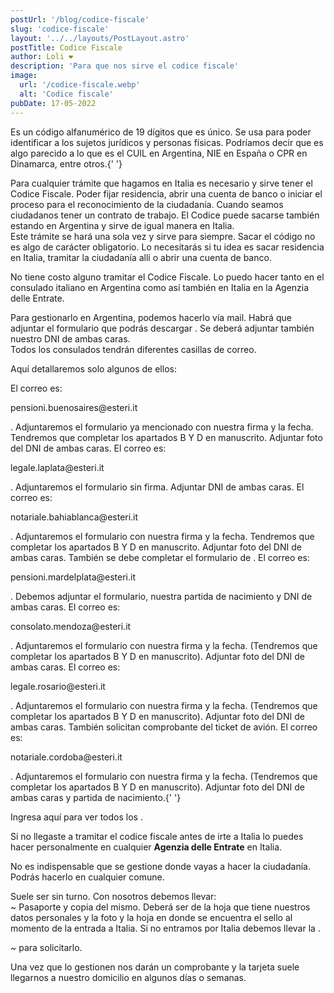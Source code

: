 ```yaml
---
postUrl: '/blog/codice-fiscale'
slug: 'codice-fiscale'
layout: '../../layouts/PostLayout.astro'
postTitle: Codice Fiscale
author: Loli ❤️
description: 'Para que nos sirve el codice fiscale'
image:
  url: '/codice-fiscale.webp'
  alt: 'Codice fiscale'
pubDate: 17-05-2022
---
```



<BlogTitle text="¿Qué es el Codice Fiscale?" />
Es un código alfanumérico de 19 dígitos que es único. Se usa para poder identificar a los sujetos jurídicos
y personas físicas. Podríamos decir que es algo parecido a lo que es el CUIL en Argentina, NIE en España
o CPR en Dinamarca, entre otros.{' '}

<BlogTitle text="¿Para que sirve?" />

Para cualquier trámite que hagamos en Italia es necesario y sirve tener el Codice Fiscale. Poder fijar residencia, abrir una cuenta de banco o iniciar el proceso para el reconocimiento de la ciudadanía. Cuando seamos ciudadanos tener un contrato de trabajo. El Codice puede sacarse también estando en Argentina y sirve de igual manera en Italia.  
Este trámite se hará una sola vez y sirve para siempre. Sacar el código no es algo de carácter obligatorio. Lo necesitarás si tu idea es sacar residencia en Italia, tramitar la ciudadanía allí o abrir una cuenta de banco.

<BlogTitle text="¿Su tramitación, tiene costo?" />

No tiene costo alguno tramitar el Codice Fiscale. Lo puedo hacer tanto en el consulado italiano en Argentina como así también en Italia en la Agenzia delle Entrate.

<Important
	text="¡Aclaración! Si ya sos ciudadano italiano que recibió el reconocimiento en algún consulado en Argentina, es primordial que verifiquemos que no nos hayan generado ya el código allí. Para poder corroborar esto tendrás que ingresar a través del AIRE y revisar donde dice “Visualizare la propia Scheda Anagrafica”. Si aparece el código ahí, no tendrás que hacer otra cosa, el mismo ya se encuentra generado."
	bg="bg-green-50"
/>

Para gestionarlo en Argentina, podemos hacerlo vía mail. Habrá que adjuntar el formulario que podrás descargar <LinkBlog text='aquí' href='https://www.dropbox.com/scl/fi/7nzckxquxxlrbybj083ux/codice-fiscale.pdf?rlkey=2kjjvup909lvwokh01p652517&dl=0' />. Se deberá adjuntar también nuestro DNI de ambas caras.  
Todos los consulados tendrán diferentes casillas de correo.

Aquí detallaremos solo algunos de ellos:

<Dot text="CONSULADO DE BUENOS AIRES:" />
El correo es: <p class="text-blue-400">pensioni.buenosaires@esteri.it</p>. Adjuntaremos el
formulario ya mencionado con nuestra firma y la fecha. Tendremos que completar los apartados B Y D
en manuscrito. Adjuntar foto del DNI de ambas caras.
<Dot text="CONSULADO DE LA PLATA:" />
El correo es: <p class="text-blue-400">legale.laplata@esteri.it</p> . Adjuntaremos el formulario sin
firma. Adjuntar DNI de ambas caras.
<Dot text="CONSULADO DE BAHÍA BLANCA:" />
El correo es:<p class="text-blue-400">notariale.bahiablanca@esteri.it</p>. Adjuntaremos el
formulario con nuestra firma y la fecha. Tendremos que completar los apartados B Y D en manuscrito.
Adjuntar foto del DNI de ambas caras. También se debe completar el formulario de <LinkBlog
	text="Polisportello"
	href="https://www.dropbox.com/scl/fi/chpy1hee0haah0zgx06i2/modulo_richiesta_polisportello.pdf?rlkey=j1v2iuzvheabw2m0skowursex&dl=0"
/>.
<Dot text="CONSULADO DE MAR DEL PLATA:" />
El correo es:<p class="text-blue-400">pensioni.mardelplata@esteri.it</p>. Debemos adjuntar el formulario,
nuestra partida de nacimiento y DNI de ambas caras.
<Dot text="CONSULADO DE MENDOZA:" />
El correo es:<p class="text-blue-400">consolato.mendoza@esteri.it</p>. Adjuntaremos el formulario con
nuestra firma y la fecha. (Tendremos que completar los apartados B Y D en manuscrito). Adjuntar foto
del DNI de ambas caras.
<Dot text="CONSULADO DE ROSARIO:" />
El correo es:<p class="text-blue-400">legale.rosario@esteri.it</p>. Adjuntaremos el formulario con nuestra
firma y la fecha. (Tendremos que completar los apartados B Y D en manuscrito). Adjuntar foto del DNI
de ambas caras. También solicitan comprobante del ticket de avión.
<Dot text="CONSULADO DE CÓRDOBA:" />
El correo es:<p class="text-blue-400">notariale.cordoba@esteri.it</p>. Adjuntaremos el formulario con
nuestra firma y la fecha. (Tendremos que completar los apartados B Y D en manuscrito). Adjuntar foto
del DNI de ambas caras y partida de nacimiento.{' '}

<div class="flex items-center">
	<Clock />
	<Important
		text="¡DATO! No hay plazos de respuestas. Algunos pueden enviarlos a partir de las 24 horas. Otros pueden tardar hasta algunas semanas."
		bg="bg-orange-100"
	/>
</div>

Ingresa aquí para ver todos los <LinkBlog text='consulados italianos y delegaciones en Argentina' href='#' />.

<BlogTitle text="Si lo hacemos en Italia será en la AGENZIA DELLE ENTRATE" />

Si no llegaste a tramitar el codice fiscale antes de irte a Italia lo puedes hacer personalmente en cualquier **Agenzia delle Entrate** en Italia.

No es indispensable que se gestione donde vayas a hacer la ciudadanía. Podrás hacerlo en cualquier comune.

<BlogTitle text="¿CÓMO SE TRAMITA?" />

Suele ser sin turno. Con nosotros debemos llevar:  
~ Pasaporte y copia del mismo. Deberá ser de la hoja que tiene nuestros datos personales y la foto y la hoja en donde se encuentra el sello al momento de la entrada a Italia. Si no entramos por Italia debemos llevar la <LinkBlog text='declaración de presencia' href='/blog/declaracion-de-presencia' />.

~ <LinkBlog text='Formulario' href='https://www.dropbox.com/scl/fi/7nzckxquxxlrbybj083ux/codice-fiscale.pdf?rlkey=2kjjvup909lvwokh01p652517&dl=0' /> para solicitarlo.

Una vez que lo gestionen nos darán un comprobante y la tarjeta suele llegarnos a nuestro domicilio en algunos días o semanas.
